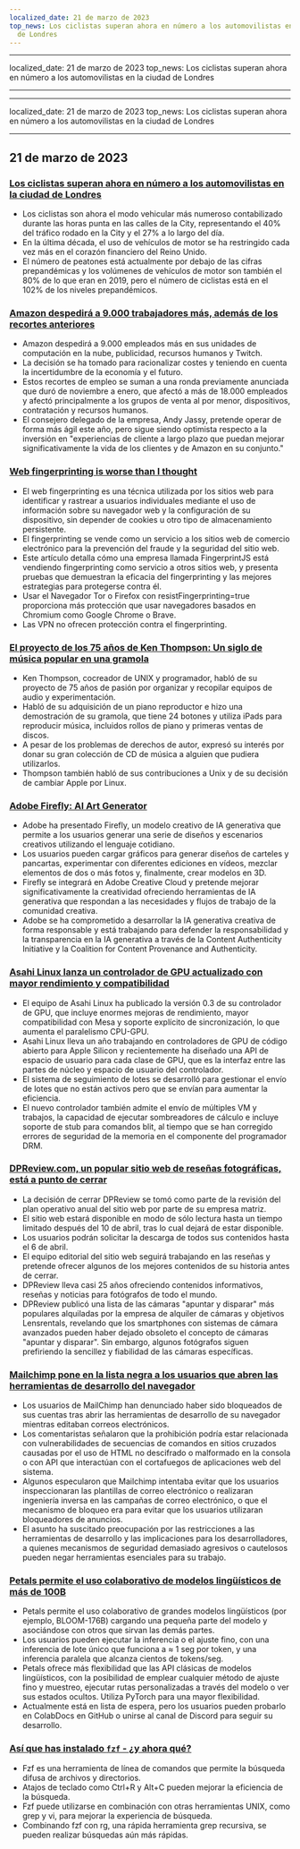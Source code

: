 ```yaml
---
localized_date: 21 de marzo de 2023
top_news: Los ciclistas superan ahora en número a los automovilistas en la ciudad
  de Londres
---
```


---

localized_date: 21 de marzo de 2023
top_news: Los ciclistas superan ahora en número a los automovilistas en la ciudad
de Londres

---

---

localized_date: 21 de marzo de 2023
top_news: Los ciclistas superan ahora en número a los automovilistas en la ciudad
de Londres

---



<CallToAction />

<Steps>

## 21 de marzo de 2023

### [Los ciclistas superan ahora en número a los automovilistas en la ciudad de Londres](https://www.forbes.com/sites/carltonreid/2023/03/01/cyclists-now-outnumber-motorists-in-city-of-london/?ref=hackernewsgpt.com)

- Los ciclistas son ahora el modo vehicular más numeroso contabilizado durante las horas punta en las calles de la City, representando el 40% del tráfico rodado en la City y el 27% a lo largo del día.
- En la última década, el uso de vehículos de motor se ha restringido cada vez más en el corazón financiero del Reino Unido.
- El número de peatones está actualmente por debajo de las cifras prepandémicas y los volúmenes de vehículos de motor son también el 80% de lo que eran en 2019, pero el número de ciclistas está en el 102% de los niveles prepandémicos.

### [Amazon despedirá a 9.000 trabajadores más, además de los recortes anteriores](https://www.cnbc.com/2023/03/20/amazon-layoffs-company-to-cut-off-9000-more-workers.html?ref=hackernewsgpt.com)

- Amazon despedirá a 9.000 empleados más en sus unidades de computación en la nube, publicidad, recursos humanos y Twitch.
- La decisión se ha tomado para racionalizar costes y teniendo en cuenta la incertidumbre de la economía y el futuro.
- Estos recortes de empleo se suman a una ronda previamente anunciada que duró de noviembre a enero, que afectó a más de 18.000 empleados y afectó principalmente a los grupos de venta al por menor, dispositivos, contratación y recursos humanos.
- El consejero delegado de la empresa, Andy Jassy, pretende operar de forma más ágil este año, pero sigue siendo optimista respecto a la inversión en "experiencias de cliente a largo plazo que puedan mejorar significativamente la vida de los clientes y de Amazon en su conjunto."

### [Web fingerprinting is worse than I thought](https://www.bitestring.com/posts/2023-03-19-web-fingerprinting-is-worse-than-I-thought.html?ref=hackernewsgpt.com)

- El web fingerprinting es una técnica utilizada por los sitios web para identificar y rastrear a usuarios individuales mediante el uso de información sobre su navegador web y la configuración de su dispositivo, sin depender de cookies u otro tipo de almacenamiento persistente.
- El fingerprinting se vende como un servicio a los sitios web de comercio electrónico para la prevención del fraude y la seguridad del sitio web.
- Este artículo detalla cómo una empresa llamada FingerprintJS está vendiendo fingerprinting como servicio a otros sitios web, y presenta pruebas que demuestran la eficacia del fingerprinting y las mejores estrategias para protegerse contra él.
- Usar el Navegador Tor o Firefox con resistFingerprinting=true proporciona más protección que usar navegadores basados en Chromium como Google Chrome o Brave.
- Las VPN no ofrecen protección contra el fingerprinting.

### [El proyecto de los 75 años de Ken Thompson: Un siglo de música popular en una gramola](https://www.youtube.com/watch?v=kaandEt_pKw&ref=hackernewsgpt.com)

- Ken Thompson, cocreador de UNIX y programador, habló de su proyecto de 75 años de pasión por organizar y recopilar equipos de audio y experimentación.
- Habló de su adquisición de un piano reproductor e hizo una demostración de su gramola, que tiene 24 botones y utiliza iPads para reproducir música, incluidos rollos de piano y primeras ventas de discos.
- A pesar de los problemas de derechos de autor, expresó su interés por donar su gran colección de CD de música a alguien que pudiera utilizarlos.
- Thompson también habló de sus contribuciones a Unix y de su decisión de cambiar Apple por Linux.

### [Adobe Firefly: AI Art Generator](https://www.adobe.com/sensei/generative-ai/firefly.html?ref=hackernewsgpt.com)

- Adobe ha presentado Firefly, un modelo creativo de IA generativa que permite a los usuarios generar una serie de diseños y escenarios creativos utilizando el lenguaje cotidiano.
- Los usuarios pueden cargar gráficos para generar diseños de carteles y pancartas, experimentar con diferentes ediciones en vídeos, mezclar elementos de dos o más fotos y, finalmente, crear modelos en 3D.
- Firefly se integrará en Adobe Creative Cloud y pretende mejorar significativamente la creatividad ofreciendo herramientas de IA generativa que respondan a las necesidades y flujos de trabajo de la comunidad creativa.
- Adobe se ha comprometido a desarrollar la IA generativa creativa de forma responsable y está trabajando para defender la responsabilidad y la transparencia en la IA generativa a través de la Content Authenticity Initiative y la Coalition for Content Provenance and Authenticity.

### [Asahi Linux lanza un controlador de GPU actualizado con mayor rendimiento y compatibilidad](https://asahilinux.org/2023/03/road-to-vulkan/?ref=hackernewsgpt.com)

- El equipo de Asahi Linux ha publicado la versión 0.3 de su controlador de GPU, que incluye enormes mejoras de rendimiento, mayor compatibilidad con Mesa y soporte explícito de sincronización, lo que aumenta el paralelismo CPU-GPU.
- Asahi Linux lleva un año trabajando en controladores de GPU de código abierto para Apple Silicon y recientemente ha diseñado una API de espacio de usuario para cada clase de GPU, que es la interfaz entre las partes de núcleo y espacio de usuario del controlador.
- El sistema de seguimiento de lotes se desarrolló para gestionar el envío de lotes que no están activos pero que se envían para aumentar la eficiencia.
- El nuevo controlador también admite el envío de múltiples VM y trabajos, la capacidad de ejecutar sombreadores de cálculo e incluye soporte de stub para comandos blit, al tiempo que se han corregido errores de seguridad de la memoria en el componente del programador DRM.

### [DPReview.com, un popular sitio web de reseñas fotográficas, está a punto de cerrar](https://www.dpreview.com/news/5901145460/dpreview-com-to-close?ref=hackernewsgpt.com)

- La decisión de cerrar DPReview se tomó como parte de la revisión del plan operativo anual del sitio web por parte de su empresa matriz.
- El sitio web estará disponible en modo de sólo lectura hasta un tiempo limitado después del 10 de abril, tras lo cual dejará de estar disponible.
- Los usuarios podrán solicitar la descarga de todos sus contenidos hasta el 6 de abril.
- El equipo editorial del sitio web seguirá trabajando en las reseñas y pretende ofrecer algunos de los mejores contenidos de su historia antes de cerrar.
- DPReview lleva casi 25 años ofreciendo contenidos informativos, reseñas y noticias para fotógrafos de todo el mundo.
- DPReview publicó una lista de las cámaras "apuntar y disparar" más populares alquiladas por la empresa de alquiler de cámaras y objetivos Lensrentals, revelando que los smartphones con sistemas de cámara avanzados pueden haber dejado obsoleto el concepto de cámaras "apuntar y disparar". Sin embargo, algunos fotógrafos siguen prefiriendo la sencillez y fiabilidad de las cámaras específicas.

### [Mailchimp pone en la lista negra a los usuarios que abren las herramientas de desarrollo del navegador](http://news.ycombinator.com/item?id=35235732&ref=hackernewsgpt.com)

- Los usuarios de MailChimp han denunciado haber sido bloqueados de sus cuentas tras abrir las herramientas de desarrollo de su navegador mientras editaban correos electrónicos.
- Los comentaristas señalaron que la prohibición podría estar relacionada con vulnerabilidades de secuencias de comandos en sitios cruzados causadas por el uso de HTML no descifrado o malformado en la consola o con API que interactúan con el cortafuegos de aplicaciones web del sistema.
- Algunos especularon que Mailchimp intentaba evitar que los usuarios inspeccionaran las plantillas de correo electrónico o realizaran ingeniería inversa en las campañas de correo electrónico, o que el mecanismo de bloqueo era para evitar que los usuarios utilizaran bloqueadores de anuncios.
- El asunto ha suscitado preocupación por las restricciones a las herramientas de desarrollo y las implicaciones para los desarrolladores, a quienes mecanismos de seguridad demasiado agresivos o cautelosos pueden negar herramientas esenciales para su trabajo.

### [Petals permite el uso colaborativo de modelos lingüísticos de más de 100B](https://petals.ml/?ref=hackernewsgpt.com)

- Petals permite el uso colaborativo de grandes modelos lingüísticos (por ejemplo, BLOOM-176B) cargando una pequeña parte del modelo y asociándose con otros que sirvan las demás partes.
- Los usuarios pueden ejecutar la inferencia o el ajuste fino, con una inferencia de lote único que funciona a ≈ 1 seg por token, y una inferencia paralela que alcanza cientos de tokens/seg.
- Petals ofrece más flexibilidad que las API clásicas de modelos lingüísticos, con la posibilidad de emplear cualquier método de ajuste fino y muestreo, ejecutar rutas personalizadas a través del modelo o ver sus estados ocultos. Utiliza PyTorch para una mayor flexibilidad.
- Actualmente está en lista de espera, pero los usuarios pueden probarlo en ColabDocs en GitHub o unirse al canal de Discord para seguir su desarrollo.

### [Así que has instalado `fzf` - ¿y ahora qué?](https://andrew-quinn.me/fzf/?ref=hackernewsgpt.com)

- Fzf es una herramienta de línea de comandos que permite la búsqueda difusa de archivos y directorios.
- Atajos de teclado como Ctrl+R y Alt+C pueden mejorar la eficiencia de la búsqueda.
- Fzf puede utilizarse en combinación con otras herramientas UNIX, como grep y vi, para mejorar la experiencia de búsqueda.
- Combinando fzf con rg, una rápida herramienta grep recursiva, se pueden realizar búsquedas aún más rápidas.

</Steps>
